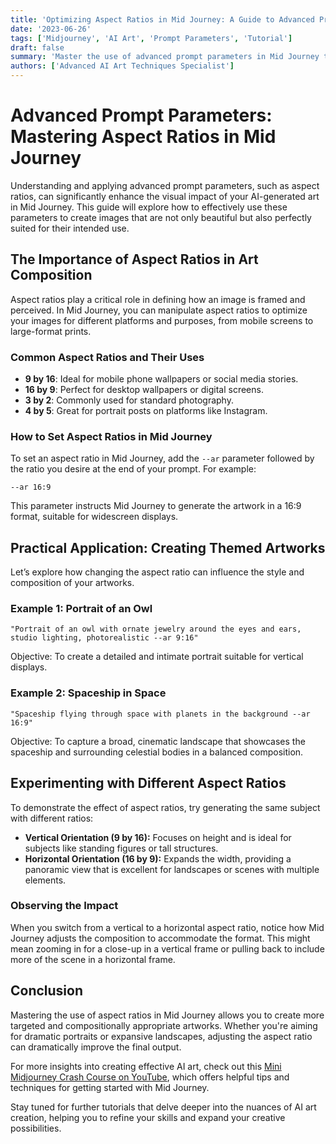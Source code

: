 ```yaml
---
title: 'Optimizing Aspect Ratios in Mid Journey: A Guide to Advanced Prompt Parameters'
date: '2023-06-26'
tags: ['Midjourney', 'AI Art', 'Prompt Parameters', 'Tutorial']
draft: false
summary: 'Master the use of advanced prompt parameters in Mid Journey to tailor the aspect ratios of your AI-generated images. Learn how different ratios affect the framing and composition of your artwork, enhancing its aesthetic appeal for various applications.'
authors: ['Advanced AI Art Techniques Specialist']
---
```


# Advanced Prompt Parameters: Mastering Aspect Ratios in Mid Journey

Understanding and applying advanced prompt parameters, such as aspect ratios, can significantly enhance the visual impact of your AI-generated art in Mid Journey. This guide will explore how to effectively use these parameters to create images that are not only beautiful but also perfectly suited for their intended use.

## The Importance of Aspect Ratios in Art Composition

Aspect ratios play a critical role in defining how an image is framed and perceived. In Mid Journey, you can manipulate aspect ratios to optimize your images for different platforms and purposes, from mobile screens to large-format prints.

### Common Aspect Ratios and Their Uses

- **9 by 16**: Ideal for mobile phone wallpapers or social media stories.
- **16 by 9**: Perfect for desktop wallpapers or digital screens.
- **3 by 2**: Commonly used for standard photography.
- **4 by 5**: Great for portrait posts on platforms like Instagram.

### How to Set Aspect Ratios in Mid Journey

To set an aspect ratio in Mid Journey, add the `--ar` parameter followed by the ratio you desire at the end of your prompt. For example:

```plaintext
--ar 16:9
```

This parameter instructs Mid Journey to generate the artwork in a 16:9 format, suitable for widescreen displays.

## Practical Application: Creating Themed Artworks

Let’s explore how changing the aspect ratio can influence the style and composition of your artworks.

### Example 1: Portrait of an Owl

```plaintext
"Portrait of an owl with ornate jewelry around the eyes and ears, studio lighting, photorealistic --ar 9:16"
```

Objective: To create a detailed and intimate portrait suitable for vertical displays.

### Example 2: Spaceship in Space

```plaintext
"Spaceship flying through space with planets in the background --ar 16:9"
```

Objective: To capture a broad, cinematic landscape that showcases the spaceship and surrounding celestial bodies in a balanced composition.

## Experimenting with Different Aspect Ratios

To demonstrate the effect of aspect ratios, try generating the same subject with different ratios:

- **Vertical Orientation (9 by 16):** Focuses on height and is ideal for subjects like standing figures or tall structures.
- **Horizontal Orientation (16 by 9):** Expands the width, providing a panoramic view that is excellent for landscapes or scenes with multiple elements.

### Observing the Impact

When you switch from a vertical to a horizontal aspect ratio, notice how Mid Journey adjusts the composition to accommodate the format. This might mean zooming in for a close-up in a vertical frame or pulling back to include more of the scene in a horizontal frame.

## Conclusion

Mastering the use of aspect ratios in Mid Journey allows you to create more targeted and compositionally appropriate artworks. Whether you're aiming for dramatic portraits or expansive landscapes, adjusting the aspect ratio can dramatically improve the final output.

For more insights into creating effective AI art, check out this [Mini Midjourney Crash Course on YouTube](https://www.youtube.com/watch?v=lFI8JQvPfu8), which offers helpful tips and techniques for getting started with Mid Journey.

Stay tuned for further tutorials that delve deeper into the nuances of AI art creation, helping you to refine your skills and expand your creative possibilities.
